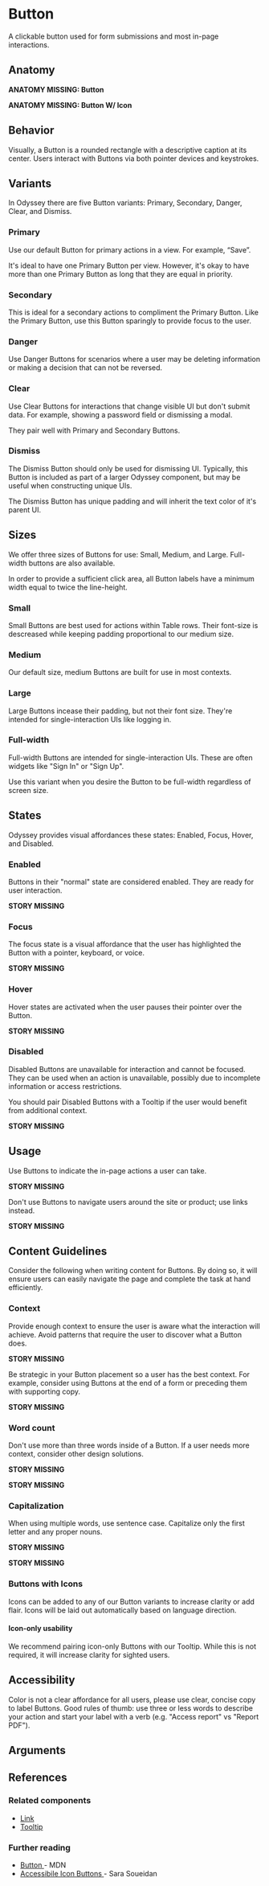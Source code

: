 
# Button

A clickable button used for form submissions and most in-page interactions.

## Anatomy

**ANATOMY MISSING: Button**

**ANATOMY MISSING: Button W/ Icon**

## Behavior

Visually, a Button is a rounded rectangle with a descriptive caption at its center. Users interact with Buttons via both pointer devices and keystrokes.

## Variants

In Odyssey there are five Button variants: Primary, Secondary, Danger, Clear, and Dismiss.

### Primary

Use our default Button for primary actions in a view. For example, “Save”.

It's ideal to have one Primary Button per view. However, it's okay to have more than one Primary Button as long that they are equal in priority.

<Story id="components-button--primary" />

### Secondary

This is ideal for a secondary actions to compliment the Primary Button. Like the Primary Button, use this Button sparingly to provide focus to the user.

<Story id="components-button--secondary" />

### Danger

Use Danger Buttons for scenarios where a user may be deleting information or making a decision that can not be reversed.

<Story id="components-button--danger" />

### Clear

Use Clear Buttons for interactions that change visible UI but don't submit data. For example, showing a password field or dismissing a modal.

They pair well with Primary and Secondary Buttons.

<Story id="components-button--clear" />

### Dismiss

The Dismiss Button should only be used for dismissing UI. Typically, this Button is included as part of a larger Odyssey component, but may be useful when constructing unique UIs.

The Dismiss Button has unique padding and will inherit the text color of it's parent UI.

<Story id="components-button--dismiss" />

## Sizes

We offer three sizes of Buttons for use: Small, Medium, and Large. Full-width buttons are also available.

In order to provide a sufficient click area, all Button labels have a minimum width equal to twice the line-height.

### Small

Small Buttons are best used for actions within Table rows. Their font-size is descreased while keeping padding proportional to our medium size.

<Story id="components-button--small" />

### Medium

Our default size, medium Buttons are built for use in most contexts.

<Story id="components-button--medium" />

### Large

Large Buttons incease their padding, but not their font size. They're intended for single-interaction UIs like logging in.

<Story id="components-button--large" />

### Full-width

Full-width Buttons are intended for single-interaction UIs. These are often widgets like "Sign In" or "Sign Up".

Use this variant when you desire the Button to be full-width regardless of screen size.

<Story id="components-button--wide" />

## States

Odyssey provides visual affordances these states: Enabled, Focus, Hover, and Disabled.

### Enabled

Buttons in their "normal" state are considered enabled. They are ready for user interaction.

**STORY MISSING**

### Focus

The focus state is a visual affordance that the user has highlighted the Button with a pointer, keyboard, or voice.

**STORY MISSING**

### Hover

Hover states are activated when the user pauses their pointer over the Button.

**STORY MISSING**

### Disabled

Disabled Buttons are unavailable for interaction and cannot be focused. They can be used when an action is unavailable, possibly due to incomplete information or access restrictions.

You should pair Disabled Buttons with a Tooltip if the user would benefit from additional context.

**STORY MISSING**

## Usage

Use Buttons to indicate the in-page actions a user can take.

**STORY MISSING**

Don't use Buttons to navigate users around the site or product; use links instead.

**STORY MISSING**

## Content Guidelines

Consider the following when writing content for Buttons. By doing so, it will ensure users can easily navigate the page and complete the task at hand efficiently.

### Context

Provide enough context to ensure the user is aware what the interaction will achieve. Avoid patterns that require the user to discover what a Button does.

**STORY MISSING**

Be strategic in your Button placement so a user has the best context. For example, consider using Buttons at the end of a form or preceding them with supporting copy.

**STORY MISSING**

### Word count

Don't use more than three words inside of a Button. If a user needs more context, consider other design solutions.

**STORY MISSING**

**STORY MISSING**

### Capitalization

When using multiple words, use sentence case. Capitalize only the first letter and any proper nouns.

**STORY MISSING**

**STORY MISSING**

### Buttons with Icons

Icons can be added to any of our Button variants to increase clarity or add flair. Icons will be laid out automatically based on language direction.

<Story id="components-button--with-icon" />

#### Icon-only usability

We recommend pairing icon-only Buttons with our Tooltip. While this is not required, it will increase clarity for sighted users.

<Story id="components-button--icon-only" />

## Accessibility

Color is not a clear affordance for all users, please use clear, concise copy to label Buttons. Good rules of thumb: use three or less words to describe your action and start your label with a verb (e.g. "Access report" vs "Report PDF").

## Arguments

<ArgsTable />

## References

### Related components

- <a href="/components/link">Link</a>
- <a href="/components/tooltip">Tooltip</a>

### Further reading

- <a href="https://developer.mozilla.org/en-US/docs/Web/HTML/Element/button">
    Button
  </a> - MDN
- <a href="https://www.sarasoueidan.com/blog/accessible-icon-buttons/">
    Accessibile Icon Buttons
  </a> - Sara Soueidan
